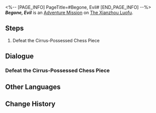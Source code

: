 <%-- [PAGE_INFO]
PageTitle=#Begone, Evil#
[END_PAGE_INFO] --%>
{{Stub|Dialogue.}}
{{Mission Infobox
|id            = 4072024
|title         = 
|image         = <!--Mission Begone, Evil.png-->
|type          = Adventure
|event_name    = 
|chapter       = 
|requirements  = {{subst:void|<!--Unknown: {"Type":"Manual"}-->}}
|summary       = <!--official mission summary from Fate's Atlas-->
|characters    = Trailblazer
|startLocation = [[The Xianzhou Luofu]] - [[Illusory Maze: Cirrus]]
|world         = The Xianzhou Luofu
|area          = Illusory Maze: Cirrus
|prev          = 
|next          = 
|rewards       = 
}}
'''''Begone, Evil''''' is an [[Adventure Mission]] on [[The Xianzhou Luofu]].

==Steps==
# Defeat the Cirrus-Possessed Chess Piece

<!--
==Gameplay Notes==

--><!--
==Trial Character==

-->
==Dialogue==
{{Stub Dialogue}}

===Defeat the Cirrus-Possessed Chess Piece===
{{Mission Description|type=adventure|location=Illusory Maze: Cirrus|Cirrus likes to use analogies such as "pawns" and "chess" to describe people and situations... And what you need to do is to defeat it on the chessboard.}}
{{Dialogue Start}}
:{{tx}}
{{Dialogue End}}

==Other Languages==
{{Other Languages
|en   = Begone, Evil
|zhs  = 斩邪除恶
|zht  = 斬邪除惡
|ja   = 害悪駆除
|ko   = 악의 정화
|es   = Expulsión del mal
|fr   = Vade retro
|ru   = Изгнание зла
|th   = ปราบวิญญาณสุดเฮี้ยน
|vi   = Trảm Tà Trừ Yêu
|de   = Austreibung des Bösen
|id   = Membasmi Kejahatan
|pt   = Mal, Desapareça
}}

==Change History==
{{Change History|1.5}}
